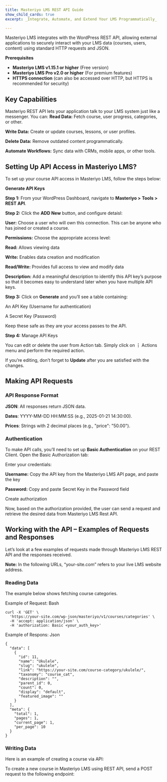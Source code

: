 ```yaml
---
title: Masteriyo LMS REST API Guide
show_child_cards: true
excerpt: _Integrate, Automate, and Extend Your LMS Programmatically_

--- 
```

Masteriyo LMS integrates with the WordPress REST API, allowing external applications to securely interact with your LMS data (courses, users, content) using standard HTTP requests and JSON.

**Prerequisites**

- <Checkmark /> **Masteriyo LMS v1.15.1 or higher** (Free version)
- <Checkmark /> **Masteriyo LMS Pro v2.0 or higher** (For premium features)
- <Checkmark /> **HTTPS connection** (can also be accessed over HTTP, but HTTPS is recommended for security)

## Key Capabilities
Masteriyo REST API lets your application talk to your LMS system just like a messenger. You can:
**Read Data:** Fetch course, user progress, categories, or other.

**Write Data:** Create or update courses, lessons, or user profiles.

**Delete Data:** Remove outdated content programmatically.

**Automate Workflows:** Sync data with CRMs, mobile apps, or other tools.
## Setting Up API Access in Masteriyo LMS?

To set up your course API access in Masteriyo LMS, follow the steps below:

**Generate API Keys**

**Step 1:** From your WordPress Dashboard, navigate to **Masteriyo >** **Tools > REST API**.

**Step 2:** Click the **ADD New** button, and configure detaisl:

**User:** Choose a user who will own this connection. This can be anyone who has joined or created a course.

**Permissions:** Choose the appropriate access level:

**Read:** Allows viewing data

**Write:** Enables data creation and modification

**Read/Write:** Provides full access to view and modify data

**Description:** Add a meaningful description to identify this API key’s purpose so that it becomes easy to understand later when you have multiple API keys.

**Step 3:** Click on **Generate** and you’ll see a table containing:

An API Key (Username for authentication)

A Secret Key (Password)

Keep these safe as they are your access passes to the API.

**Step 4:** Manage API Keys

You can edit or delete the user from Action tab. Simply click on **⋮**  Actions menu  and perform the required action.

If you’re editing, don’t forget to **Update** after you are satisfied with the changes.

## Making API Requests

### API Response Format

**JSON**: All responses return JSON data.

**Dates**: YYYY-MM-DD HH:MM:SS (e.g., 2025-01-21 14:30:00).

**Prices**: Strings with 2 decimal places (e.g., "price": "50.00").

### Authentication

To make API calls, you’ll need to set up **Basic Authentication** on your REST Client. Open the Basic Authorization tab:

Enter your credentials:

**Username:** Copy the API key from the Masteriyo LMS API page, and paste the key

**Password:**  Copy and paste Secret Key in the Password field

Create authorization

Now, based on the authorization provided, the user can send a request and retrieve the desired data from Masteriyo LMS Rest API.

## Working with the API – Examples of Requests and Responses

Let’s look at a few examples of requests made through Masteriyo LMS REST API and the responses received.

**Note:** In the following URLs, “your-site.com” refers to your live LMS website address.

### Reading Data

The example below shows fetching course categories.

Example of Request:
Bash
```
curl -X 'GET' \
  'https://your-site.com/wp-json/masteriyo/v1/courses/categories' \
  -H 'accept: application/json' \
  -H 'authorization: Basic <your_auth_key>'

```
Example of Respons:
Json
```
{
  "data": [
    {
      "id": 11,
      "name": "Ukulele",
      "slug": "ukulele",
      "link": "https://your-site.com/course-category/ukulele/",
      "taxonomy": "course_cat",
      "description": "",
      "parent_id": 0,
      "count": 0,
      "display": "default",
      "featured_image": ""
    }
  ],
  "meta": {
    "total": 1,
    "pages": 1,
    "current_page": 1,
    "per_page": 10
  }
}

```
### Writing Data

Here is an example of creating a course via API:

To create a new course in Masteriyo LMS using REST API, send a POST request to the following endpoint:


